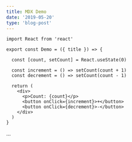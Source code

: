 ```yaml
---
title: MDX Demo
date: '2019-05-20'
type: 'blog-post'
---
```



```
import React from 'react'

export const Demo = ({ title }) => {

  const [count, setCount] = React.useState(0)

  const increment = () => setCount(count + 1)
  const decrement = () => setCount(count - 1)

  return (
    <div>
      <p>Count: {count}</p>
      <button onClick={increment}>+</button>
      <button onClick={decrement}>-</button>
    </div>
  )
}
```

<Demo title="MDX works!" />

...


